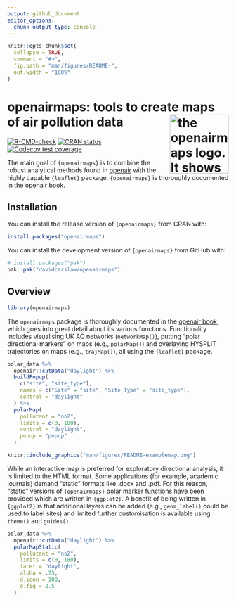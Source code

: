 ```yaml
---
output: github_document
editor_options: 
  chunk_output_type: console
---
```


<!-- README.md is generated from README.Rmd. Please edit that file -->

```r
knitr::opts_chunk$set(
  collapse = TRUE,
  comment = "#>",
  fig.path = "man/figures/README-",
  out.width = "100%"
)
```

# openairmaps: tools to create maps of air pollution data <img src="man/figures/logo.png" align="right" height="134" alt="the openairmaps logo. It shows a stylised pollution rose overlaid with a typical teardrop shaped map marker." />

<!-- badges: start -->
[![R-CMD-check](https://github.com/davidcarslaw/openairmaps/actions/workflows/R-CMD-check.yaml/badge.svg)](https://github.com/davidcarslaw/openairmaps/actions/workflows/R-CMD-check.yaml)
[![CRAN status](https://www.r-pkg.org/badges/version/openairmaps)](https://CRAN.R-project.org/package=openairmaps)
[![Codecov test coverage](https://codecov.io/gh/davidcarslaw/openairmaps/branch/master/graph/badge.svg)](https://app.codecov.io/gh/davidcarslaw/openairmaps?branch=master)
<!-- badges: end -->

The main goal of `{openairmaps}` is to combine the robust analytical methods found in [openair](https://davidcarslaw.github.io/openair/) with the highly capable `{leaflet}` package. `{openairmaps}` is thoroughly documented in the [openair book](https://bookdown.org/david_carslaw/openair/sections/maps/maps-overview.html).

## Installation

You can install the release version of `{openairmaps}` from CRAN with:

``` r
install.packages("openairmaps")
```

You can install the development version of `{openairmaps}` from GitHub with:

``` r
# install.packages("pak")
pak::pak("davidcarslaw/openairmaps")
```

## Overview

```r
library(openairmaps)
```

The `openairmaps` package is thoroughly documented in the [openair book](https://bookdown.org/david_carslaw/openair/sections/maps/maps-overview.html), which goes into great detail about its various functions. Functionality includes visualising UK AQ networks (`networkMap()`), putting "polar directional markers" on maps (e.g., `polarMap()`) and overlaying HYSPLIT trajectories on maps (e.g., `trajMap()`), all using the `{leaflet}` package.

```r
polar_data %>%
  openair::cutData("daylight") %>%
  buildPopup(
    c("site", "site_type"),
    names = c("Site" = "site", "Site Type" = "site_type"),
    control = "daylight"
  ) %>%
  polarMap(
    pollutant = "no2",
    limits = c(0, 180),
    control = "daylight",
    popup = "popup"
  )
```

```r
knitr::include_graphics("man/figures/README-examplemap.png")
```

While an interactive map is preferred for exploratory directional analysis, it is limited to the HTML format. Some applications (for example, academic journals) demand "static" formats like .docx and .pdf. For this reason, "static" versions of `{openairmaps}` polar marker functions have been provided which are written in `{ggplot2}`. A benefit of being written in `{ggplot2}` is that additional layers can be added (e.g., `geom_label()` could be used to label sites) and limited further customisation is available using `theme()` and `guides()`.

```r
polar_data %>%
  openair::cutData("daylight") %>%
  polarMapStatic(
    pollutant = "no2",
    limits = c(0, 180),
    facet = "daylight",
    alpha = .75,
    d.icon = 100,
    d.fig = 2.5
  )
```
